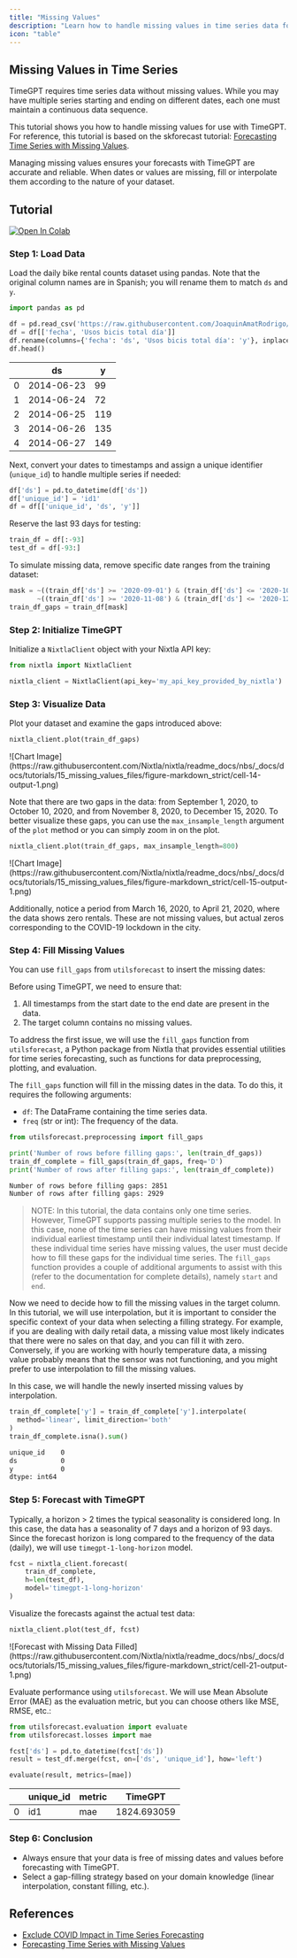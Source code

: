 ```yaml
---
title: "Missing Values"
description: "Learn how to handle missing values in time series data for accurate forecasting with TimeGPT."
icon: "table"
---
```


## Missing Values in Time Series

TimeGPT requires time series data without missing values. While you may have
multiple series starting and ending on different dates, each one must maintain
a continuous data sequence.


This tutorial shows you how to handle missing values for use with TimeGPT. For
reference, this tutorial is based on the skforecast tutorial:
[Forecasting Time Series with Missing Values](https://cienciadedatos.net/documentos/py46-forecasting-time-series-missing-values).


  <Tip>
    Managing missing values ensures your forecasts with TimeGPT are accurate and reliable.
    When dates or values are missing, fill or interpolate them according to the nature of your dataset.
  </Tip>

## Tutorial

[![Open In Colab](https://colab.research.google.com/assets/colab-badge.svg)](https://colab.research.google.com/github/Nixtla/nixtla/blob/main/nbs/docs/tutorials/15_missing_values.ipynb)

### Step 1: Load Data

Load the daily bike rental counts dataset using pandas. Note that the original column names are in Spanish; you will rename them to match `ds` and `y`.

```python
import pandas as pd

df = pd.read_csv('https://raw.githubusercontent.com/JoaquinAmatRodrigo/Estadistica-machine-learning-python/master/data/usuarios_diarios_bicimad.csv')
df = df[['fecha', 'Usos bicis total día']]
df.rename(columns={'fecha': 'ds', 'Usos bicis total día': 'y'}, inplace=True)
df.head()
```

|       | ds           | y     |
| ----- | ------------ | ----- |
| 0     | 2014-06-23   | 99    |
| 1     | 2014-06-24   | 72    |
| 2     | 2014-06-25   | 119   |
| 3     | 2014-06-26   | 135   |
| 4     | 2014-06-27   | 149   |



Next, convert your dates to timestamps and assign a unique identifier (`unique_id`) to handle multiple series if needed:

```python
df['ds'] = pd.to_datetime(df['ds'])
df['unique_id'] = 'id1'
df = df[['unique_id', 'ds', 'y']]
```

Reserve the last 93 days for testing:

```python
train_df = df[:-93]
test_df = df[-93:]
```

To simulate missing data, remove specific date ranges from the training dataset:

```python
mask = ~((train_df['ds'] >= '2020-09-01') & (train_df['ds'] <= '2020-10-10')) & \
       ~((train_df['ds'] >= '2020-11-08') & (train_df['ds'] <= '2020-12-15'))
train_df_gaps = train_df[mask]
```

### Step 2: Initialize TimeGPT

Initialize a `NixtlaClient` object with your Nixtla API key:

```python
from nixtla import NixtlaClient

nixtla_client = NixtlaClient(api_key='my_api_key_provided_by_nixtla')
```

### Step 3: Visualize Data

Plot your dataset and examine the gaps introduced above:

```python
nixtla_client.plot(train_df_gaps)
```

<Frame>
  ![Chart Image](https://raw.githubusercontent.com/Nixtla/nixtla/readme_docs/nbs/_docs/docs/tutorials/15_missing_values_files/figure-markdown_strict/cell-14-output-1.png)
</Frame>

Note that there are two gaps in the data: from September 1, 2020, to October 10,
2020, and from November 8, 2020, to December 15, 2020. To better visualize these
gaps, you can use the `max_insample_length` argument of the `plot` method or you
can simply zoom in on the plot.

```python
nixtla_client.plot(train_df_gaps, max_insample_length=800)
```

<Frame>
  ![Chart Image](https://raw.githubusercontent.com/Nixtla/nixtla/readme_docs/nbs/_docs/docs/tutorials/15_missing_values_files/figure-markdown_strict/cell-15-output-1.png)
</Frame>

Additionally, notice a period from March 16, 2020, to April 21, 2020, where the
data shows zero rentals. These are not missing values, but actual zeros
corresponding to the COVID-19 lockdown in the city.

### Step 4: Fill Missing Values

You can use `fill_gaps` from `utilsforecast` to insert the missing dates:


Before using TimeGPT, we need to ensure that:

1. All timestamps from the start date to the end date are present in the data.
2. The target column contains no missing values.

To address the first issue, we will use the `fill_gaps` function from `utilsforecast`,
a Python package from Nixtla that provides essential utilities for time series
forecasting, such as functions for data preprocessing, plotting, and evaluation.

The `fill_gaps` function will fill in the missing dates in the data. To do this,
it requires the following arguments:

- `df`: The DataFrame containing the time series data.
- `freq` (str or int): The frequency of the data.

```python
from utilsforecast.preprocessing import fill_gaps

print('Number of rows before filling gaps:', len(train_df_gaps))
train_df_complete = fill_gaps(train_df_gaps, freq='D')
print('Number of rows after filling gaps:', len(train_df_complete))
```

```bash
Number of rows before filling gaps: 2851
Number of rows after filling gaps: 2929
```

> NOTE: In this tutorial, the data contains only one time series. However, TimeGPT
supports passing multiple series to the model. In this case, none of the time
series can have missing values from their individual earliest timestamp until
their individual latest timestamp. If these individual time series have missing
values, the user must decide how to fill these gaps for the individual time
series. The `fill_gaps` function provides a couple of additional arguments to
assist with this (refer to the documentation for complete details), namely
`start` and `end`.


Now we need to decide how to fill the missing values in the target column. In
this tutorial, we will use interpolation, but it is important to consider the
specific context of your data when selecting a filling strategy. For example,
if you are dealing with daily retail data, a missing value most likely indicates
that there were no sales on that day, and you can fill it with zero. Conversely,
if you are working with hourly temperature data, a missing value probably means
that the sensor was not functioning, and you might prefer to use interpolation
to fill the missing values.

In this case, we will handle the newly inserted missing values by interpolation.

```python
train_df_complete['y'] = train_df_complete['y'].interpolate(
  method='linear', limit_direction='both'
)
train_df_complete.isna().sum()
```

```bash
unique_id    0
ds           0
y            0
dtype: int64
```


### Step 5: Forecast with TimeGPT

Typically, a horizon > 2 times the typical seasonality is considered long. In
this case, the data has a seasonality of 7 days and a horizon of 93 days.
Since the forecast horizon is long compared to the frequency of the data (daily),
we will use `timegpt-1-long-horizon` model.

```python
fcst = nixtla_client.forecast(
    train_df_complete,
    h=len(test_df),
    model='timegpt-1-long-horizon'
)
```

Visualize the forecasts against the actual test data:

```python
nixtla_client.plot(test_df, fcst)
```

<Frame caption="Forecast comparison between the test dataset and TimeGPT predictions">
  ![Forecast with Missing Data Filled](https://raw.githubusercontent.com/Nixtla/nixtla/readme_docs/nbs/_docs/docs/tutorials/15_missing_values_files/figure-markdown_strict/cell-21-output-1.png)
</Frame>

Evaluate performance using `utilsforecast`. We will use Mean Absolute Error (MAE)
as the evaluation metric, but you can choose others like MSE, RMSE, etc.:

```python
from utilsforecast.evaluation import evaluate
from utilsforecast.losses import mae

fcst['ds'] = pd.to_datetime(fcst['ds'])
result = test_df.merge(fcst, on=['ds', 'unique_id'], how='left')

evaluate(result, metrics=[mae])
```

|       | unique_id   | metric   | TimeGPT       |
| ----- | ----------- | -------- | ------------- |
| 0     | id1         | mae      | 1824.693059   |



### Step 6: Conclusion

- Always ensure that your data is free of missing dates and values before forecasting with TimeGPT.
- Select a gap-filling strategy based on your domain knowledge (linear interpolation, constant filling, etc.).


## References

- [Exclude COVID Impact in Time Series Forecasting](https://www.cienciadedatos.net/documentos/py45-weighted-time-series-forecasting.html)
- [Forecasting Time Series with Missing Values](https://cienciadedatos.net/documentos/py46-forecasting-time-series-missing-values.html)